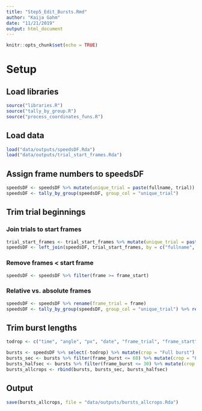 ```yaml
---
title: "Step5_Edit_Bursts.Rmd"
author: "Kaija Gahm"
date: "11/21/2019"
output: html_document
---
```


```r
knitr::opts_chunk$set(echo = TRUE)
```

# Setup
## Load libraries
```r
source("libraries.R")
source("tally_by_group.R")
source("process_coordinates_funs.R")
```

## Load data
```r
load("data/outputs/speedsDF.Rda")
load("data/outputs/trial_start_frames.Rda")
```

## Assign frame numbers to speedsDF
```r
speedsDF <- speedsDF %>% mutate(unique_trial = paste(fullname, trial)) %>% as.data.frame()
speedsDF <- tally_by_group(speedsDF, group_col = "unique_trial")
```

## Trim trial beginnings
### Join trials to start frames
```r
trial_start_frames <- trial_start_frames %>% mutate(unique_trial = paste(fullname, trial))
speedsDF <- left_join(speedsDF, trial_start_frames, by = c("fullname", "trial", "unique_trial"))
```

### Remove frames < start frame
```r
speedsDF <- speedsDF %>% filter(frame >= frame_start)
```

### Relative vs. absolute frames
```r
speedsDF <- speedsDF %>% rename(frame_trial = frame)
speedsDF <- tally_by_group(speedsDF, group_col = "unique_trial") %>% rename(frame_burst = frame)
```

## Trim burst lengths
```r
todrop <- c("time", "angle", "px", "date", "frame_trial", "frame_start", "unique_trial")

bursts <- speedsDF %>% select(-todrop) %>% mutate(crop = "Full burst")
bursts_sec <- bursts %>% filter(frame_burst <= 60) %>% mutate(crop = "First second")
bursts_halfsec <- bursts %>% filter(frame_burst <= 30) %>% mutate(crop = "First half second")
bursts_allcrops <- rbind(bursts, bursts_sec, bursts_halfsec)
```

## Output
```r
save(bursts_allcrops, file = "data/outputs/bursts_allcrops.Rda")
```


